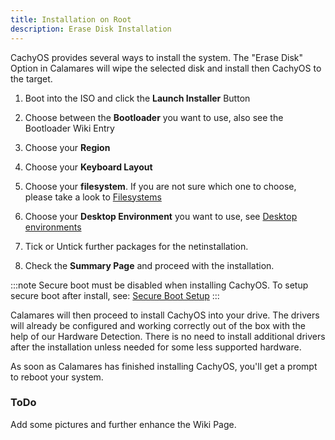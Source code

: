 ```yaml
---
title: Installation on Root
description: Erase Disk Installation
---
```



CachyOS provides several ways to install the system.
The "Erase Disk" Option in Calamares will wipe the selected disk and install then CachyOS to the target.

<Steps>

1. Boot into the ISO and click the **Launch Installer** Button

2. Choose between the **Bootloader** you want to use, also see the Bootloader Wiki Entry

3. Choose your **Region**

4. Choose your **Keyboard Layout**

5. Choose your **filesystem**. If you are not sure which one to choose, please take a look to [Filesystems](/installation/filesystem)

6. Choose your **Desktop Environment** you want to use, see [Desktop environments](/installation/desktop_environments)

7. Tick or Untick further packages for the netinstallation.

8. Check the **Summary Page** and proceed with the installation.

</Steps>

:::note
Secure boot must be disabled when installing CachyOS. To setup secure boot after install, see: [Secure Boot Setup](/configuration/secure_boot_setup)
:::

Calamares will then proceed to install CachyOS into your drive. The drivers will already be configured and working correctly out of the box with the help of our Hardware Detection. There is no need to install additional drivers after the installation unless needed for some less supported hardware.

As soon as Calamares has finished installing CachyOS, you'll get a prompt to reboot your system.

### ToDo

Add some pictures and further enhance the Wiki Page.
